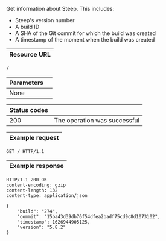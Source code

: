 Get information about Steep. This includes:

* Steep's version number
* A build ID
* A SHA of the Git commit for which the build was created
* A timestamp of the moment when the build was created

| Resource URL |
| ------------ |

```http
/
```

| Parameters   |                              |
| ------------ | ---------------------------- |
| None         |                              |

| Status codes |                              |
| ------------ | ---------------------------- |
| 200          | The operation was successful |

| Example request |
| --------------- |

```http
GET / HTTP/1.1
```

| Example response |
| ---------------- |

```http
HTTP/1.1 200 OK
content-encoding: gzip
content-length: 132
content-type: application/json

{
    "build": "274",
    "commit": "15ba43d39db76f54dfea2badf75cd9c8d1073102",
    "timestamp": 1626944905125,
    "version": "5.8.2"
}
```
